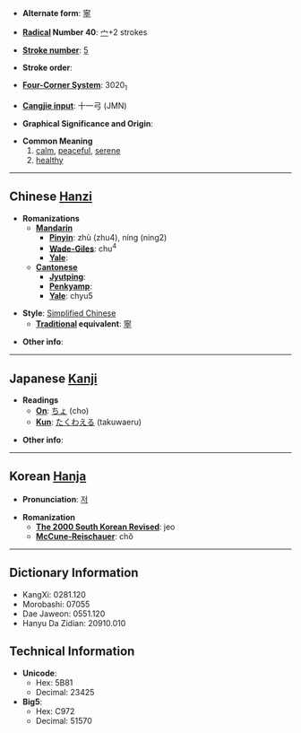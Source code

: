 * '''Alternate form''': [[寧]]

* '''[[Wiktionary:Chinese radical index| Radical]] Number 40''': [[Wiktionary:Chinese radical index 宀|宀]]+2 strokes

* '''[[Wiktionary:Chinese total strokes index|Stroke number]]''': [[Wiktionary:Chinese total strokes index 5|5]]

* '''Stroke order''': 

* '''[[Wiktionary:Chinese four corner index|Four-Corner System]]''': 3020<sub>1</sub>

* '''[[Wiktionary:Chinese Cangjie index|Cangjie input]]''': 十一弓 (JMN)

* '''Graphical Significance and Origin''': 

* '''Common Meaning'''
*#[[calm]], [[peaceful]], [[serene]]
*# [[healthy]]

----

== Chinese [[Hanzi]] ==

* '''Romanizations'''
** '''[[Mandarin]]'''
*** '''[[Pinyin]]''': zhù (zhu4), níng (ning2)
*** '''[[Wade-Giles]]''': chu<sup>4</sup>
*** '''[[Yale]]''': 
** '''[[Cantonese]]'''
*** '''[[Jyutping]]''':
*** '''[[Penkyamp]]''': 
*** '''[[Yale]]''': chyu5

* '''Style''': [[Simplified Chinese]] 
** '''[[Traditional Chinese|Traditional]] equivalent''': [[寧]]

* '''Other info''': 

----

== Japanese [[Kanji]] ==

* '''Readings'''
** '''[[On]]''': [[ちょ]] (cho)
** '''[[Kun]]''': [[たくわえる]] (takuwaeru)

* '''Other info''':  

----

== Korean [[Hanja]] ==

* '''Pronunciation''': [[저]]

* '''Romanization'''
** '''[[The 2000 South Korean Revised Romanization|The 2000 South Korean Revised]]''': jeo
** '''[[McCune-Reischauer]]''': chŏ

----

== Dictionary Information ==

* KangXi: 0281.120
* Morobashi: 07055
* Dae Jaweon: 0551.120
* Hanyu Da Zidian: 20910.010

== Technical Information ==

* '''Unicode''':
** Hex: 5B81
** Decimal: 23425
* '''Big5''':
** Hex: C972
** Decimal: 51570